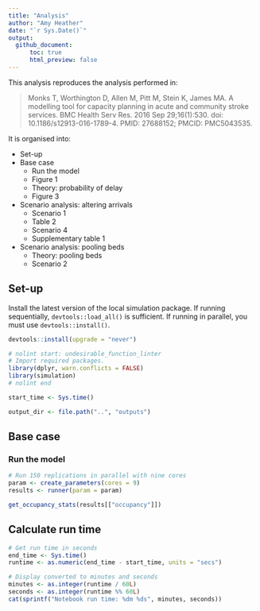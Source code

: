 ```yaml
---
title: "Analysis"
author: "Amy Heather"
date: "`r Sys.Date()`"
output:
  github_document:
      toc: true
      html_preview: false
---
```


This analysis reproduces the analysis performed in:

> Monks T, Worthington D, Allen M, Pitt M, Stein K, James MA. A modelling tool for capacity planning in acute and community stroke services. BMC Health Serv Res. 2016 Sep 29;16(1):530. doi: 10.1186/s12913-016-1789-4. PMID: 27688152; PMCID: PMC5043535.

It is organised into:

* Set-up
* Base case
  * Run the model
  * Figure 1
  * Theory: probability of delay
  * Figure 3
* Scenario analysis: altering arrivals
  * Scenario 1
  * Table 2
  * Scenario 4
  * Supplementary table 1
* Scenario analysis: pooling beds
  * Theory: pooling beds
  * Scenario 2

## Set-up

Install the latest version of the local simulation package. If running sequentially, `devtools::load_all()` is sufficient. If running in parallel, you must use `devtools::install()`.

```r
devtools::install(upgrade = "never")
```

```r
# nolint start: undesirable_function_linter
# Import required packages.
library(dplyr, warn.conflicts = FALSE)
library(simulation)
# nolint end
```

```r
start_time <- Sys.time()
```

```r
output_dir <- file.path("..", "outputs")
```

## Base case

### Run the model

```r
# Run 150 replications in parallel with nine cores
param <- create_parameters(cores = 9)
results <- runner(param = param)
```

```r
get_occupancy_stats(results[["occupancy"]])
```

## Calculate run time

```r
# Get run time in seconds
end_time <- Sys.time()
runtime <- as.numeric(end_time - start_time, units = "secs")

# Display converted to minutes and seconds
minutes <- as.integer(runtime / 60L)
seconds <- as.integer(runtime %% 60L)
cat(sprintf("Notebook run time: %dm %ds", minutes, seconds))
```

